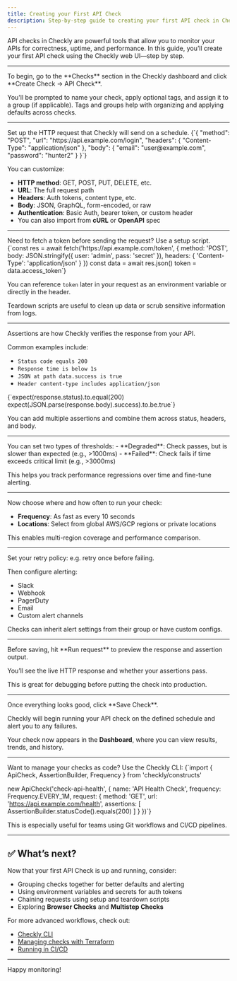 ```yaml
---
title: Creating your First API Check
description: Step-by-step guide to creating your first API check in Checkly.
---
```


API checks in Checkly are powerful tools that allow you to monitor your APIs for correctness, uptime, and performance. In this guide, you’ll create your first API check using the Checkly web UI—step by step.

---

<Step title="1. Start a new API check">
To begin, go to the **Checks** section in the Checkly dashboard and click **Create Check → API Check**.

You'll be prompted to name your check, apply optional tags, and assign it to a group (if applicable). Tags and groups help with organizing and applying defaults across checks.
</Step>

---

<Step title="2. Configure the request">
Set up the HTTP request that Checkly will send on a schedule.

<CodeBlock language="json">
{`{
  "method": "POST",
  "url": "https://api.example.com/login",
  "headers": {
    "Content-Type": "application/json"
  },
  "body": {
    "email": "user@example.com",
    "password": "hunter2"
  }
}`}
</CodeBlock>

You can customize:
- **HTTP method**: GET, POST, PUT, DELETE, etc.
- **URL**: The full request path
- **Headers**: Auth tokens, content type, etc.
- **Body**: JSON, GraphQL, form-encoded, or raw
- **Authentication**: Basic Auth, bearer token, or custom header
- You can also import from **cURL** or **OpenAPI** spec

</Step>

---

<Step title="3. Add setup and teardown scripts (optional)">
Need to fetch a token before sending the request? Use a setup script.

<CodeBlock language="javascript">
{`const res = await fetch('https://api.example.com/token', {
  method: 'POST',
  body: JSON.stringify({ user: 'admin', pass: 'secret' }),
  headers: { 'Content-Type': 'application/json' }
})
const data = await res.json()
token = data.access_token`}
</CodeBlock>

You can reference `token` later in your request as an environment variable or directly in the header.

Teardown scripts are useful to clean up data or scrub sensitive information from logs.

</Step>

---

<Step title="4. Add assertions">
Assertions are how Checkly verifies the response from your API.

Common examples include:
- `Status code equals 200`
- `Response time is below 1s`
- `JSON at path data.success is true`
- `Header content-type includes application/json`

<CodeBlock language="javascript">
{`expect(response.status).to.equal(200)
expect(JSON.parse(response.body).success).to.be.true`}
</CodeBlock>

You can add multiple assertions and combine them across status, headers, and body.

</Step>

---

<Step title="5. Set response time thresholds">
You can set two types of thresholds:
- **Degraded**: Check passes, but is slower than expected (e.g., >1000ms)
- **Failed**: Check fails if time exceeds critical limit (e.g., >3000ms)

This helps you track performance regressions over time and fine-tune alerting.

</Step>

---

<Step title="6. Choose locations and schedule">
Now choose where and how often to run your check:

- **Frequency**: As fast as every 10 seconds
- **Locations**: Select from global AWS/GCP regions or private locations

This enables multi-region coverage and performance comparison.

</Step>

---

<Step title="7. Configure retries and alerting">
Set your retry policy: e.g. retry once before failing.

Then configure alerting:
- Slack
- Webhook
- PagerDuty
- Email
- Custom alert channels

Checks can inherit alert settings from their group or have custom configs.

</Step>

---

<Step title="8. Test the check manually">
Before saving, hit **Run request** to preview the response and assertion output.

You’ll see the live HTTP response and whether your assertions pass.

This is great for debugging before putting the check into production.

</Step>

---

<Step title="9. Save and deploy the check">
Once everything looks good, click **Save Check**.

Checkly will begin running your API check on the defined schedule and alert you to any failures.

Your check now appears in the **Dashboard**, where you can view results, trends, and history.

</Step>

---

<Step title="10. (Optional) Define in code with Checkly CLI">
Want to manage your checks as code? Use the Checkly CLI:

<CodeBlock language="ts">
{`import { ApiCheck, AssertionBuilder, Frequency } from 'checkly/constructs'

new ApiCheck('check-api-health', {
  name: 'API Health Check',
  frequency: Frequency.EVERY_1M,
  request: {
    method: 'GET',
    url: 'https://api.example.com/health',
    assertions: [
      AssertionBuilder.statusCode().equals(200)
    ]
  }
})`}
</CodeBlock>

This is especially useful for teams using Git workflows and CI/CD pipelines.

</Step>

---

## ✅ What’s next?

Now that your first API Check is up and running, consider:
- Grouping checks together for better defaults and alerting
- Using environment variables and secrets for auth tokens
- Chaining requests using setup and teardown scripts
- Exploring **Browser Checks** and **Multistep Checks**

For more advanced workflows, check out:
- [Checkly CLI](https://www.checklyhq.com/docs/cli/)
- [Managing checks with Terraform](https://www.checklyhq.com/docs/terraform/)
- [Running in CI/CD](https://www.checklyhq.com/docs/cli/integrations/)

---

Happy monitoring!